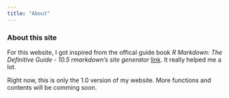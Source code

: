 ---
title: "About"
---

### About this site

For this website, I got inspired from the offical guide book *R Markdown: The Definitive Guide - 10.5 rmarkdown’s site generator* [link](https://bookdown.org/yihui/rmarkdown/rmarkdown-site.html). It really helped me a lot.

Right now, this is only the 1.0 version of my website. More functions and contents will be comming soon.